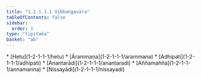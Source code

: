 ```yaml
---
title: "1.2.1.1.1 Vibhaṅgavāra"
tableOfContents: false
sidebar:
  order: 1
type: "tipitaka"
basket: "ab"
---
```



<DynamicBreadcrumb />



<TableOfContents>
* [Hetu](1-2-1-1-1/hetu)
* [Ārammaṇa](1-2-1-1-1/arammana)
* [Adhipati](1-2-1-1-1/adhipati)
* [Anantarādi](1-2-1-1-1/anantaradi)
* [Aññamañña](1-2-1-1-1/annamanna)
* [Nissayādi](1-2-1-1-1/nissayadi)
</TableOfContents>
